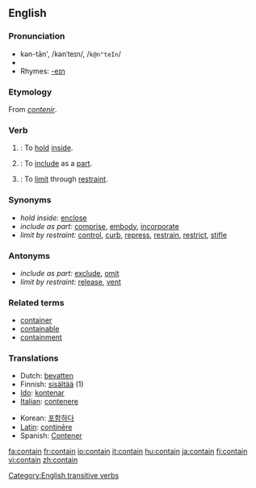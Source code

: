 ==English==

===Pronunciation===
*kən-tān', /kənˈteɪn/, /<tt>k@n"teIn</tt>/
*{{audio|en-ca-contain.ogg|Audio (CA)}}
*Rhymes: [[Rhymes:English:-eɪn|-eɪn]]

===Etymology===
From {{OF.}} ''[[contenir]]''.

===Verb===
{{en-verb}}

# {{transitive}}: To [[hold]] [[inside]].
# {{transitive}}: To [[include]] as a [[part]].
# {{transitive}}: To [[limit]] through [[restraint]].

===Synonyms===
*''hold inside:'' [[enclose]]
*''include as part:'' [[comprise]], [[embody]], [[incorporate]]
*''limit by restraint:'' [[control]], [[curb]], [[repress]], [[restrain]], [[restrict]], [[stifle]]

===Antonyms===
*''include as part:'' [[exclude]], [[omit]]
*''limit by restraint:'' [[release]], [[vent]]

===Related terms===
* [[container]]
* [[containable]]
* [[containment]]

===Translations===
{{top}}
*Dutch: [[bevatten]]
*Finnish: [[sisältää]] (1)
*[[Ido]]: [[kontenar]]
*[[Italian]]: [[contenere]]
{{mid}}
*Korean: [[포함하다]]
*[[Latin]]: [[continere|continēre]]
*Spanish: [[Contener]]
{{bottom}}

[[Category:English transitive verbs]]

[[fa:contain]]
[[fr:contain]]
[[io:contain]]
[[it:contain]]
[[hu:contain]]
[[ja:contain]]
[[fi:contain]]
[[vi:contain]]
[[zh:contain]]